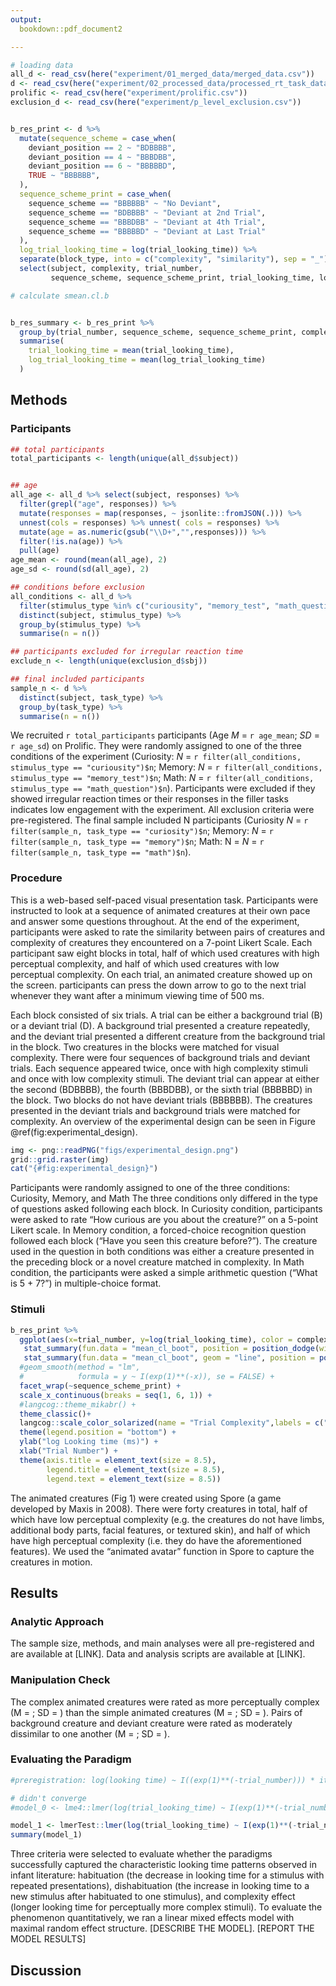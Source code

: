 ```yaml
---
output:   
  bookdown::pdf_document2

---
```


```r
# loading data 
all_d <- read_csv(here("experiment/01_merged_data/merged_data.csv"))
d <- read_csv(here("experiment/02_processed_data/processed_rt_task_data.csv"))
prolific <- read_csv(here("experiment/prolific.csv"))
exclusion_d <- read_csv(here("experiment/p_level_exclusion.csv"))


b_res_print <- d %>% 
  mutate(sequence_scheme = case_when(
    deviant_position == 2 ~ "BDBBBB", 
    deviant_position == 4 ~ "BBBDBB", 
    deviant_position == 6 ~ "BBBBBD", 
    TRUE ~ "BBBBBB", 
  ), 
  sequence_scheme_print = case_when(
    sequence_scheme == "BBBBBB" ~ "No Deviant", 
    sequence_scheme == "BDBBBB" ~ "Deviant at 2nd Trial", 
    sequence_scheme == "BBBDBB" ~ "Deviant at 4th Trial", 
    sequence_scheme == "BBBBBD" ~ "Deviant at Last Trial"
  ), 
  log_trial_looking_time = log(trial_looking_time)) %>% 
  separate(block_type, into = c("complexity", "similarity"), sep = "_") %>% 
  select(subject, complexity, trial_number, 
         sequence_scheme, sequence_scheme_print, trial_looking_time, log_trial_looking_time)

# calculate smean.cl.b


b_res_summary <- b_res_print %>% 
  group_by(trial_number, sequence_scheme, sequence_scheme_print, complexity) %>%
  summarise(
    trial_looking_time = mean(trial_looking_time), 
    log_trial_looking_time = mean(log_trial_looking_time)
  ) 

```



## Methods 

### Participants



```r
## total participants 
total_participants <- length(unique(all_d$subject))


## age 
all_age <- all_d %>% select(subject, responses) %>% 
  filter(grepl("age", responses)) %>% 
  mutate(responses = map(responses, ~ jsonlite::fromJSON(.))) %>% 
  unnest(cols = responses) %>% unnest( cols = responses) %>% 
  mutate(age = as.numeric(gsub("\\D+","",responses))) %>% 
  filter(!is.na(age)) %>% 
  pull(age)
age_mean <- round(mean(all_age), 2)
age_sd <- round(sd(all_age), 2)

## conditions before exclusion 
all_conditions <- all_d %>% 
  filter(stimulus_type %in% c("curiousity", "memory_test", "math_question")) %>% 
  distinct(subject, stimulus_type) %>% 
  group_by(stimulus_type) %>% 
  summarise(n = n())

## participants excluded for irregular reaction time 
exclude_n <- length(unique(exclusion_d$sbj))

## final included participants 
sample_n <- d %>% 
  distinct(subject, task_type) %>% 
  group_by(task_type) %>% 
  summarise(n = n())
```



We recruited `r total_participants` participants (Age *M* = `r age_mean`; *SD* = `r age_sd`) on Prolific. They were randomly assigned to one of the three conditions of the experiment (Curiosity: *N* = `r filter(all_conditions, stimulus_type == "curiousity")$n`; Memory: *N* = `r filter(all_conditions, stimulus_type == "memory_test")$n`; Math: *N* = `r filter(all_conditions, stimulus_type == "math_question")$n`). Participants were excluded if they showed irregular reaction times or their responses in the filler tasks indicates low engagement with the experiment. All exclusion criteria were pre-registered. The final sample included N participants (Curiosity *N* = `r filter(sample_n, task_type == "curiosity")$n`; Memory: *N* = `r filter(sample_n, task_type == "memory")$n`; Math: N = *N* = `r filter(sample_n, task_type == "math")$n`).


### Procedure

This is a web-based self-paced visual presentation task. Participants were instructed to look at a sequence of animated creatures at their own pace and answer some questions throughout. At the end of the experiment, participants were asked to rate the similarity between pairs of creatures and complexity of creatures they encountered on a 7-point Likert Scale. Each participant saw eight blocks in total, half of which used creatures with high perceptual complexity, and half of which used creatures with low perceptual complexity. On each trial, an animated creature showed up on the screen. participants can press the down arrow to go to the next trial whenever they want after a minimum viewing time of 500 ms.

Each block consisted of six trials. A trial can be either a background trial (B) or a deviant trial (D). A background trial presented a creature repeatedly, and the deviant trial presented a different creature from the background trial in the block. Two creatures in the blocks were matched for visual complexity. There were four sequences of background trials and deviant trials. Each sequence appeared twice, once with high complexity stimuli and once with low complexity stimuli. The deviant trial can appear at either the second (BDBBBB), the fourth (BBBDBB), or the sixth trial (BBBBBD) in the block. Two blocks do not have deviant trials (BBBBBB). The creatures presented in the deviant trials and background trials were matched for complexity. An overview of the experimental design can be seen in Figure \@ref(fig:experimental_design).

```r
img <- png::readPNG("figs/experimental_design.png")
grid::grid.raster(img)
cat("{#fig:experimental_design}")
```

Participants were randomly assigned to one of the three conditions: Curiosity, Memory, and Math The three conditions only differed in the type of questions asked following each block. In Curiosity condition, participants were asked to rate "How curious are you about the creature?" on a 5-point Likert scale. In Memory condition, a forced-choice recognition question followed each block ("Have you seen this creature before?"). The creature used in the question in both conditions was either a creature presented in the preceding block or a novel creature matched in complexity. In Math condition,  the participants were asked a simple arithmetic question ("What is 5 + 7?") in multiple-choice format. 


### Stimuli 

```r

b_res_print %>% 
  ggplot(aes(x=trial_number, y=log(trial_looking_time), color = complexity)) + 
   stat_summary(fun.data = "mean_cl_boot", position = position_dodge(width = .2)) + 
   stat_summary(fun.data = "mean_cl_boot", geom = "line", position = position_dodge(width = .2))+
  #geom_smooth(method = "lm", 
  #            formula = y ~ I(exp(1)**(-x)), se = FALSE) + 
  facet_wrap(~sequence_scheme_print) +
  scale_x_continuous(breaks = seq(1, 6, 1)) + 
  #langcog::theme_mikabr() +
  theme_classic()+
  langcog::scale_color_solarized(name = "Trial Complexity",labels = c("Complex", "Simple")) + 
  theme(legend.position = "bottom") + 
  ylab("log Looking time (ms)") + 
  xlab("Trial Number") + 
  theme(axis.title = element_text(size = 8.5),
        legend.title = element_text(size = 8.5),
        legend.text = element_text(size = 8.5))
```


The animated creatures (Fig 1) were created using Spore (a game developed by Maxis in 2008). There were forty creatures in total, half of which have low perceptual complexity (e.g. the creatures do not have limbs, additional body parts, facial features, or textured skin), and half of which have high perceptual complexity (i.e. they do have the aforementioned features). We used the "animated avatar" function in Spore to capture the creatures in motion.


## Results 



### Analytic Approach 

The sample size, methods, and main analyses were all pre-registered and are available at [LINK]. Data and analysis scripts are available at [LINK]. 


### Manipulation Check 

 The complex animated creatures were rated as more perceptually complex (M = ; SD = ) than the simple animated creatures (M = ; SD = ). Pairs of background creature and deviant creature were rated as moderately dissimilar to one another (M = ; SD = ). 


### Evaluating the Paradigm 


```r
#preregistration: log(looking time) ~ I((exp(1)**(-trial_number))) * item_type * trial_complexity + (trial_number * item_type * trial_complexity|subject)

# didn't converge 
#model_0 <- lme4::lmer(log(trial_looking_time) ~ I(exp(1)**(-trial_number)) * trial_type * block_type + (trial_number * trial_type * block_type | subject),data = d)

model_1 <- lmerTest::lmer(log(trial_looking_time) ~ I(exp(1)**(-trial_number)) * trial_type * block_type + (1 | subject), data = d)
summary(model_1)

```


Three criteria were selected to evaluate whether the paradigms successfully captured the characteristic looking time patterns observed in infant literature: habituation (the decrease in looking time for a stimulus with repeated presentations), dishabituation (the increase in looking time to a new stimulus after habituated to one stimulus), and complexity effect (longer looking time for perceptually more complex stimuli). To evaluate the phenomenon quantitatively, we ran a linear mixed effects model with maximal random effect structure. [DESCRIBE THE MODEL]. [REPORT THE MODEL RESULTS]


## Discussion 